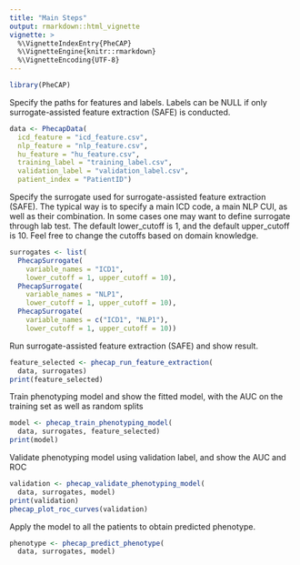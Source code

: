 ```yaml
---
title: "Main Steps"
output: rmarkdown::html_vignette
vignette: >
  %\VignetteIndexEntry{PheCAP}
  %\VignetteEngine{knitr::rmarkdown}
  %\VignetteEncoding{UTF-8}
---
```


```r
library(PheCAP)
```

Specify the paths for features and labels. Labels can be NULL if only surrogate-assisted feature extraction (SAFE) is conducted.

```r
data <- PhecapData(
  icd_feature = "icd_feature.csv",
  nlp_feature = "nlp_feature.csv",
  hu_feature = "hu_feature.csv",
  training_label = "training_label.csv",
  validation_label = "validation_label.csv",
  patient_index = "PatientID")
```

Specify the surrogate used for surrogate-assisted feature extraction (SAFE). The typical way is to specify a main ICD code, a main NLP CUI, as well as their combination. In some cases one may want to define surrogate through lab test. The default lower_cutoff is 1, and the default upper_cutoff is 10. Feel free to change the cutoffs based on domain knowledge.

```r
surrogates <- list(
  PhecapSurrogate(
    variable_names = "ICD1",
    lower_cutoff = 1, upper_cutoff = 10),
  PhecapSurrogate(
    variable_names = "NLP1",
    lower_cutoff = 1, upper_cutoff = 10),
  PhecapSurrogate(
    variable_names = c("ICD1", "NLP1"),
    lower_cutoff = 1, upper_cutoff = 10))
```

Run surrogate-assisted feature extraction (SAFE) and show result.

```r
feature_selected <- phecap_run_feature_extraction(
  data, surrogates)
print(feature_selected)
```

Train phenotyping model and show the fitted model, with the AUC on the training set as well as random splits

```r
model <- phecap_train_phenotyping_model(
  data, surrogates, feature_selected)
print(model)
```

Validate phenotyping model using validation label, and show the AUC and ROC

```r
validation <- phecap_validate_phenotyping_model(
  data, surrogates, model)
print(validation)
phecap_plot_roc_curves(validation)
```

Apply the model to all the patients to obtain predicted phenotype.

```r
phenotype <- phecap_predict_phenotype(
  data, surrogates, model)
```

